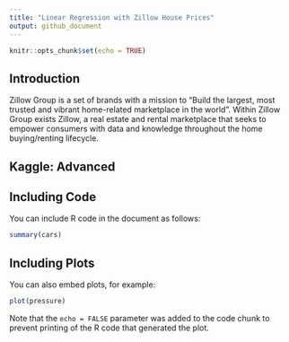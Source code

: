 ```yaml
---
title: "Linear Regression with Zillow House Prices"
output: github_document
---
```


```r
knitr::opts_chunk$set(echo = TRUE)
```

## Introduction

Zillow Group is a set of brands with a mission to "Build the largest, most trusted and vibrant home-related marketplace in the world". Within Zillow Group exists Zillow, a real estate and rental marketplace that seeks to empower consumers with data and knowledge throughout the home buying/renting lifecycle. 

## Kaggle: Advanced 

## Including Code

You can include R code in the document as follows:

```r
summary(cars)
```

## Including Plots

You can also embed plots, for example:

```r
plot(pressure)
```

Note that the `echo = FALSE` parameter was added to the code chunk to prevent printing of the R code that generated the plot.
